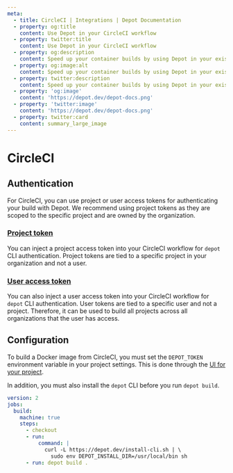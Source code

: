 ```yaml
---
meta:
  - title: CircleCI | Integrations | Depot Documentation
  - property: og:title
    content: Use Depot in your CircleCI workflow
  - property: twitter:title
    content: Use Depot in your CircleCI workflow
  - property: og:description
    content: Speed up your container builds by using Depot in your existing CircleCI workflow.
  - property: og:image:alt
    content: Speed up your container builds by using Depot in your existing CircleCI workflow.
  - property: twitter:description
    content: Speed up your container builds by using Depot in your existing CircleCI workflow.
  - property: 'og:image'
    content: 'https://depot.dev/depot-docs.png'
  - property: 'twitter:image'
    content: 'https://depot.dev/depot-docs.png'
  - property: twitter:card
    content: summary_large_image
---
```


# CircleCI

## Authentication

For CircleCI, you can use project or user access tokens for authenticating your build with Depot. We recommend using project tokens as they are scoped to the specific project and are owned by the organization.

### [Project token](/docs/cli/authentication#project-tokens)

You can inject a project access token into your CircleCI workflow for `depot` CLI authentication. Project tokens are tied to a specific project in your organization and not a user.

### [User access token](/docs/cli/authentication#user-access-tokens)

You can also inject a user access token into your CircleCI workflow for `depot` CLI authentication. User tokens are tied to a specific user and not a project. Therefore, it can be used to build all projects across all organizations that the user has access.

## Configuration

To build a Docker image from CircleCI, you must set the `DEPOT_TOKEN` environment variable in your project settings. This is done through the [UI for your project](https://circleci.com/docs/2.0/env-vars/#setting-an-environment-variable-in-a-project).

In addition, you must also install the `depot` CLI before you run `depot build`.

```yaml showLineNumbers
version: 2
jobs:
  build:
    machine: true
    steps:
      - checkout
      - run:
          command: |
            curl -L https://depot.dev/install-cli.sh | \
              sudo env DEPOT_INSTALL_DIR=/usr/local/bin sh
      - run: depot build .
```
